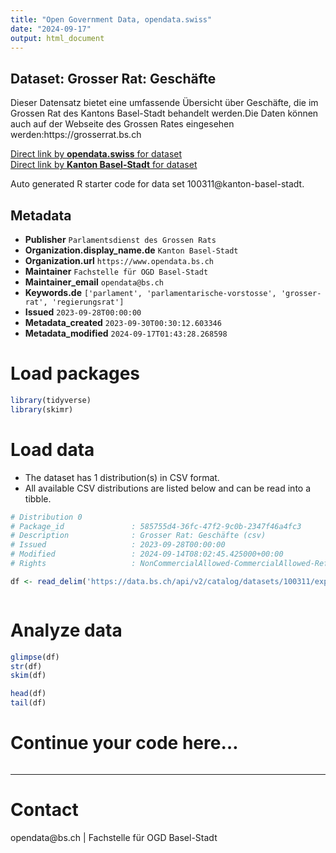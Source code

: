 ```yaml
---
title: "Open Government Data, opendata.swiss"
date: "2024-09-17"
output: html_document
---
```


## Dataset: Grosser Rat: Geschäfte

Dieser Datensatz bietet eine umfassende Übersicht über Geschäfte, die im Grossen Rat des Kantons Basel-Stadt behandelt werden.Die Daten können auch auf der Webseite des Grossen Rates eingesehen werden:https://grosserrat.bs.ch

[Direct link by **opendata.swiss** for dataset](https://opendata.swiss/de/dataset/grosser-rat-geschafte)<br>
[Direct link by **Kanton Basel-Stadt** for dataset](https://data.bs.ch/explore/dataset/100311/)

Auto generated R starter code for data set 100311@kanton-basel-stadt.

## Metadata

- **Publisher** `Parlamentsdienst des Grossen Rats`
- **Organization.display_name.de** `Kanton Basel-Stadt`
- **Organization.url** `https://www.opendata.bs.ch`
- **Maintainer** `Fachstelle für OGD Basel-Stadt`
- **Maintainer_email** `opendata@bs.ch`
- **Keywords.de** `['parlament', 'parlamentarische-vorstosse', 'grosser-rat', 'regierungsrat']`
- **Issued** `2023-09-28T00:00:00`
- **Metadata_created** `2023-09-30T00:30:12.603346`
- **Metadata_modified** `2024-09-17T01:43:28.268598`


# Load packages

```r

library(tidyverse)
library(skimr)

```

# Load data

-   The dataset has 1 distribution(s) in CSV format.
-   All available CSV distributions are listed below and can be read into a tibble.

```r

# Distribution 0
# Package_id               : 585755d4-36fc-47f2-9c0b-2347f46a4fc3
# Description              : Grosser Rat: Geschäfte (csv)
# Issued                   : 2023-09-28T00:00:00
# Modified                 : 2024-09-14T08:02:45.425000+00:00
# Rights                   : NonCommercialAllowed-CommercialAllowed-ReferenceRequired

df <- read_delim('https://data.bs.ch/api/v2/catalog/datasets/100311/exports/csv?use_labels=true')



```

# Analyze data

```r

glimpse(df)
str(df)
skim(df)

head(df)
tail(df)

```

# Continue your code here...

```r

```

------------------------------------------------------------------------

# Contact

opendata@bs.ch | Fachstelle für OGD Basel-Stadt
